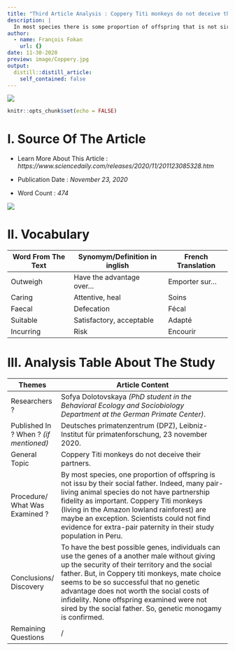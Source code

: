```yaml
---
title: "Third Article Analysis : Coppery Titi monkeys do not deceive their partners"
description: |
  In most species there is some proportion of offspring that is not sired by their social father
author:
  - name: François Fokan
    url: {}
date: 11-30-2020
preview: image/Coppery.jpg
output:
  distill::distill_article:
    self_contained: false
---
```

![](image/Coppery.jpg)
```r
knitr::opts_chunk$set(echo = FALSE)
```

# I. Source Of The Article

- Learn More About This Article : *https://www.sciencedaily.com/releases/2020/11/201123085328.htm*

- Publication Date : *November 23, 2020*

- Word Count : *474*

![](image/Daily.jpg)

# II. Vocabulary
|     Word From The Text    |     Synomym/Definition   in inglish    |     French Translation    |
|---------------------------|----------------------------------------|---------------------------|
|     Outweigh              |     Have the advantage over…           |     Emporter   sur…       |
|     Caring                |     Attentive, heal                    |     Soins                 |
|     Faecal                |     Defecation                         |     Fécal                 |
|     Suitable              |     Satisfactory, acceptable           |     Adapté                |
|     Incurring             |     Risk                               |     Encourir              |

# III. Analysis Table About The Study
|     Themes                                  |     Article Content                                                                                                                                                                                                                                                                                                                                                                                                     |
|---------------------------------------------|-------------------------------------------------------------------------------------------------------------------------------------------------------------------------------------------------------------------------------------------------------------------------------------------------------------------------------------------------------------------------------------------------------------------------|
|     Researchers   ?                         |     Sofya   Dolotovskaya *(PhD student in the Behavioral Ecology and Sociobiology   Department at the German Primate Center)*.                                                                                                                                                                                                                                                                                             |
|     Published In ? When ? *(if mentioned)*    |     Deutsches primatenzentrum (DPZ), Leibniz-Institut für   primatenforschung, 23 november 2020.                                                                                                                                                                                                                                                                                                                        |
|     General   Topic                         |     Coppery Titi monkeys do not deceive their partners.                                                                                                                                                                                                                                                                                                                                                                 |
|     Procedure/   What Was Examined ?        |     By most species,   one proportion of offspring is not issu by their social father. Indeed, many   pair-living animal species do not have partnership fidelity as important.   Coppery Titi monkeys (living in the Amazon lowland rainforest) are maybe an   exception. Scientists could not find evidence for extra-pair paternity in   their study population in Peru.                                             |
|     Conclusions/   Discovery                |     To have the best possible genes, individuals can use the genes of a   another male without giving up the security of their territory and the social   father. But, in Coppery titi monkeys, mate choice seems to be so successful   that no genetic advantage does not worth the social costs of infidelity. None   offspring examined were not sired by the social father. So, genetic monogamy   is confirmed.    |
|     Remaining   Questions                   |     /                                                                                                                                                                                                                                                                                                                                                                                                                   |
